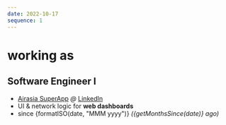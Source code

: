 ```yaml
---
date: 2022-10-17
sequence: 1
---
```




# <Icon name="lucide:briefcase" /> working as

## Software Engineer I

- <Icon name="lucide:map-pin" /> [Airasia SuperApp](https://www.airasia.com/aa/appdownload/)
  *@* [LinkedIn](https://www.linkedin.com/company/airasia-super-app/mycompany/)
- <Icon name="lucide:search" /> UI & network logic for **web dashboards**
- <Icon name="lucide:calendar" /> since {formatISO(date, "MMM yyyy")}
  *({getMonthsSince(date)} ago)*
